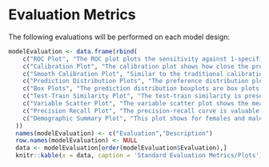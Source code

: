 # Evaluation Metrics

The following evaluations will be performed on each model design:

```r
modelEvaluation <- data.frame(rbind(
    c("ROC Plot", "The ROC plot plots the sensitivity against 1-specificity on the test set. The plot shows how well the model is able to discriminate between the people with the outcome and those without. The dashed diagonal line is the performance of a model that randomly assigns predictions. The higher the area under the ROC plot the better the discrimination of the model."),
    c("Calibration Plot", "The calibration plot shows how close the predicted risk is to the observed risk. The diagonal dashed line thus indicates a perfectly calibrated model. The ten (or fewer) dots represent the mean predicted values for each quantile plotted against the observed fraction of people in that quantile who had the outcome (observed fraction). The straight black line is the linear regression using these 10 plotted quantile mean predicted vs observed fraction points. The two blue straight lines represented the 95% lower and upper confidence intervals of the slope of the fitted line."),
    c("Smooth Calibration Plot", "Similar to the traditional calibration shown above the Smooth Calibration plot shows the relationship between predicted and observed risk. the major difference is that the smooth fit allows for a more fine grained examination of this. Whereas the traditional plot will be heavily influenced by the areas with the highest density of data the smooth plot will provide the same information for this region as well as a more accurate interpretation of areas with lower density. the plot also contains information on the distribution of the outcomes relative to predicted risk.  However the increased information game comes at a computational cost. It is recommended to use the traditional plot for examination and then to produce the smooth plot for final versions."),
    c("Prediction Distribution Plots", "The preference distribution plots are the preference score distributions corresponding to i) people in the test set with the outcome (red) and ii) people in the test set without the outcome (blue)."),
    c("Box Plots", "The prediction distribution boxplots are box plots for the predicted risks of the people in the test set with the outcome (class 1: blue) and without the outcome (class 0: red)."),
    c("Test-Train Similarity Plot", "The test-train similarity is presented by plotting the mean covariate values in the train set against those in the test set for people with and without the outcome."),
    c("Variable Scatter Plot", "The variable scatter plot shows the mean covariate value for the people with the outcome against the mean covariate value for the people without the outcome. The size and color of the dots correspond to the importance of the covariates in the trained model (size of beta) and its direction (sign of beta with green meaning positive and red meaning negative), respectively."),
    c("Precision Recall Plot", "The precision-recall curve is valuable for dataset with a high imbalance between the size of the positive and negative class. It shows the tradeoff between precision and recall for different threshold. High precision relates to a low false positive rate, and high recall relates to a low false negative rate. High scores for both show that the classifier is returning accurate results (high precision), as well as returning a majority of all positive results (high recall). A high area under the curve represents both high recall and high precision."),
    c("Demographic Summary Plot", "This plot shows for females and males the expected and observed risk in different age groups together with a confidence area.")
  ))
  names(modelEvaluation) <- c("Evaluation","Description")
  row.names(modelEvaluation) <- NULL
  data <- modelEvaluation[order(modelEvaluation$Evaluation),]
  knitr::kable(x = data, caption = 'Standard Evaluation Metrics/Plots')
  
```
  
